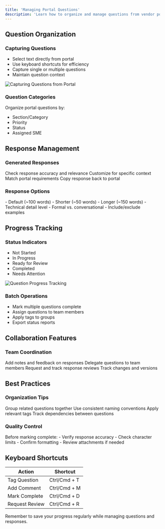 ```yaml
---
title: 'Managing Portal Questions'
description: 'Learn how to organize and manage questions from vendor portals in Tribble'
---
```


## Question Organization

### Capturing Questions
- Select text directly from portal
- Use keyboard shortcuts for efficiency
- Capture single or multiple questions
- Maintain question context

<Frame caption="Question Capture">
  <img src="/images/browser-extension/question-capture.png" alt="Capturing Questions from Portal" />
</Frame>

### Question Categories
Organize portal questions by:
- Section/Category
- Priority
- Status
- Assigned SME

## Response Management

### Generated Responses
<Steps>
  <Step title="Review">
    Check response accuracy and relevance
  </Step>
  <Step title="Edit">
    Customize for specific context
  </Step>
  <Step title="Format">
    Match portal requirements
  </Step>
  <Step title="Submit">
    Copy response back to portal
  </Step>
</Steps>

### Response Options
<AccordionGroup>
  <Accordion title="Answer Length">
    - Default (~100 words)
    - Shorter (~50 words)
    - Longer (~150 words)
  </Accordion>
  <Accordion title="Response Style">
    - Technical detail level
    - Formal vs. conversational
    - Include/exclude examples
  </Accordion>
</AccordionGroup>

## Progress Tracking

### Status Indicators
- Not Started
- In Progress
- Ready for Review
- Completed
- Needs Attention

<Frame caption="Progress Dashboard">
  <img src="/images/browser-extension/progress-tracking.png" alt="Question Progress Tracking" />
</Frame>

### Batch Operations
- Mark multiple questions complete
- Assign questions to team members
- Apply tags to groups
- Export status reports

## Collaboration Features

### Team Coordination
<CardGroup cols={2}>
  <Card title="Comments" icon="comments">
    Add notes and feedback on responses
  </Card>
  <Card title="Assignments" icon="user-group">
    Delegate questions to team members
  </Card>
  <Card title="Reviews" icon="check-double">
    Request and track response reviews
  </Card>
  <Card title="History" icon="clock-rotate-left">
    Track changes and versions
  </Card>
</CardGroup>

## Best Practices

### Organization Tips
<Check>Group related questions together</Check>
<Check>Use consistent naming conventions</Check>
<Check>Apply relevant tags</Check>
<Check>Track dependencies between questions</Check>

### Quality Control
<Warning>
Before marking complete:
- Verify response accuracy
- Check character limits
- Confirm formatting
- Review attachments if needed
</Warning>

## Keyboard Shortcuts

| Action | Shortcut |
|--------|----------|
| Tag Question | Ctrl/Cmd + T |
| Add Comment | Ctrl/Cmd + M |
| Mark Complete | Ctrl/Cmd + D |
| Request Review | Ctrl/Cmd + R |

<Note>
Remember to save your progress regularly while managing questions and responses.
</Note> 